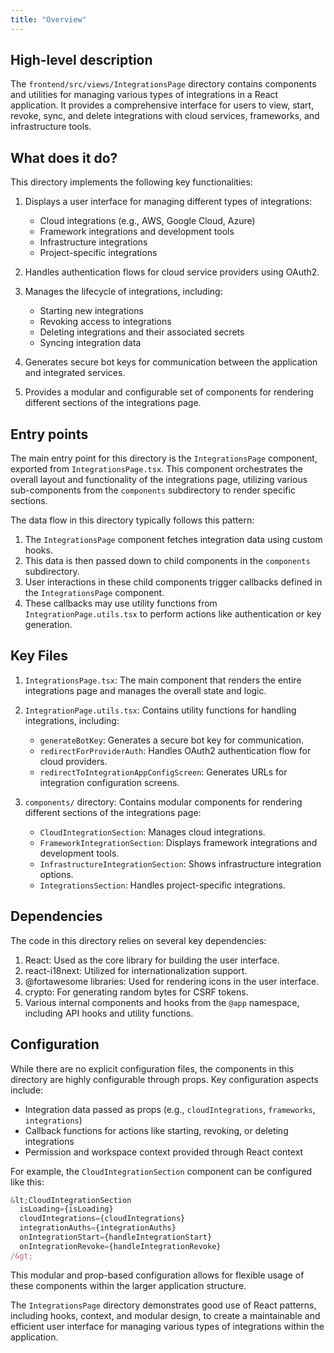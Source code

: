 ```yaml
---
title: "Overview"
---
```


## High-level description
The `frontend/src/views/IntegrationsPage` directory contains components and utilities for managing various types of integrations in a React application. It provides a comprehensive interface for users to view, start, revoke, sync, and delete integrations with cloud services, frameworks, and infrastructure tools.

## What does it do?
This directory implements the following key functionalities:

1. Displays a user interface for managing different types of integrations:
   - Cloud integrations (e.g., AWS, Google Cloud, Azure)
   - Framework integrations and development tools
   - Infrastructure integrations
   - Project-specific integrations

2. Handles authentication flows for cloud service providers using OAuth2.

3. Manages the lifecycle of integrations, including:
   - Starting new integrations
   - Revoking access to integrations
   - Deleting integrations and their associated secrets
   - Syncing integration data

4. Generates secure bot keys for communication between the application and integrated services.

5. Provides a modular and configurable set of components for rendering different sections of the integrations page.

## Entry points
The main entry point for this directory is the `IntegrationsPage` component, exported from `IntegrationsPage.tsx`. This component orchestrates the overall layout and functionality of the integrations page, utilizing various sub-components from the `components` subdirectory to render specific sections.

The data flow in this directory typically follows this pattern:
1. The `IntegrationsPage` component fetches integration data using custom hooks.
2. This data is then passed down to child components in the `components` subdirectory.
3. User interactions in these child components trigger callbacks defined in the `IntegrationsPage` component.
4. These callbacks may use utility functions from `IntegrationPage.utils.tsx` to perform actions like authentication or key generation.

## Key Files
1. `IntegrationsPage.tsx`: The main component that renders the entire integrations page and manages the overall state and logic.

2. `IntegrationPage.utils.tsx`: Contains utility functions for handling integrations, including:
   - `generateBotKey`: Generates a secure bot key for communication.
   - `redirectForProviderAuth`: Handles OAuth2 authentication flow for cloud providers.
   - `redirectToIntegrationAppConfigScreen`: Generates URLs for integration configuration screens.

3. `components/` directory: Contains modular components for rendering different sections of the integrations page:
   - `CloudIntegrationSection`: Manages cloud integrations.
   - `FrameworkIntegrationSection`: Displays framework integrations and development tools.
   - `InfrastructureIntegrationSection`: Shows infrastructure integration options.
   - `IntegrationsSection`: Handles project-specific integrations.

## Dependencies
The code in this directory relies on several key dependencies:

1. React: Used as the core library for building the user interface.
2. react-i18next: Utilized for internationalization support.
3. @fortawesome libraries: Used for rendering icons in the user interface.
4. crypto: For generating random bytes for CSRF tokens.
5. Various internal components and hooks from the `@app` namespace, including API hooks and utility functions.

## Configuration
While there are no explicit configuration files, the components in this directory are highly configurable through props. Key configuration aspects include:

- Integration data passed as props (e.g., `cloudIntegrations`, `frameworks`, `integrations`)
- Callback functions for actions like starting, revoking, or deleting integrations
- Permission and workspace context provided through React context

For example, the `CloudIntegrationSection` component can be configured like this:

```jsx
&lt;CloudIntegrationSection
  isLoading={isLoading}
  cloudIntegrations={cloudIntegrations}
  integrationAuths={integrationAuths}
  onIntegrationStart={handleIntegrationStart}
  onIntegrationRevoke={handleIntegrationRevoke}
/&gt;
```

This modular and prop-based configuration allows for flexible usage of these components within the larger application structure.

The `IntegrationsPage` directory demonstrates good use of React patterns, including hooks, context, and modular design, to create a maintainable and efficient user interface for managing various types of integrations within the application.